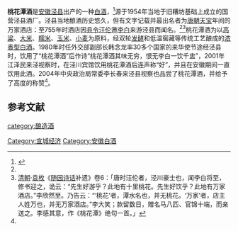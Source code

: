 {{中国非物质文化遗产 
| 级别 = 省
|名称 = 桃花潭酿酒造技艺 
|子项 = 
|图片 = 
|申报地区或单位 = [[泾县|泾县]]
|序号 = 16
|编号项目 = Ⅷ-54
|登录时间 = 2017年
|备注 = 第五批市级非遗项目
|分类 = 传统技艺
|省区市 = 宣城市
}}
'''桃花潭酒'''是[[安徽|安徽]][[泾县|泾县]]出产的一种[[中国烧酒|白酒]]，<ref name=l1>{{cite web|url=http://www.ahjxzx.gov.cn/d/405.html |title=关于促进桃花潭酒业发展的调研报告|language=Zh-hans|date=2008年4月1日}}</ref>源于1954年当地于旧糟坊基础上成立的国营泾县酒厂。泾县当地酿酒历史悠久，但有文字记载并最出名者为[[唐朝|唐朝]][[天宝|天宝]]年间的万家酒店：至755年时酒店因[[县令|县令]][[汪伦|汪伦]]邀[[李白|李白]]来游泾县而闻名。<ref name=l1/><ref name=l2>[[清朝|清朝]]·[[袁枚|袁枚]]《[[随园诗话|随园诗话]]补遗》卷6：「唐时汪伦者，泾川豪士也，闻李白将至，修书迎之，诡云：“先生好游乎？此地有十里桃花。先生好饮乎？此地有万家酒店。”李欣然至。乃告云：“‘桃花’者，潭水名也，并无桃花。‘万家’者，店主人姓万也，并无万家酒店。”李大笑；款留数日，赠名马八匹、官锦十端，而亲送之。李感其意，作《桃花潭》绝句一首。」</ref>桃花潭酒为以[[高粱|高粱]]、[[大米|大米]]、[[糯米|糯米]]、[[玉米|玉米]]、[[小麦|小麦]]为原料，经双轮[[发酵|发酵]]和低温窖藏等传统工艺酿成的[[浓香型白酒|浓香型白酒]]。1980年时任外交部副部长韩念龙率30多个国家的来华使节途经泾县时，饮用了“桃花潭酒”后作诗“桃花潭酒其味无穷，恨无李白一饮千盅”，2001年江泽民来泾视察时，在泾川宾馆饮用桃花潭酒后连声称“好”，并且在安徽期间一直饮用此酒。2004年中央政治局常委李长春来泾县视察也品尝了桃花潭酒，并给予了高度的称赞<ref name=l1/>。

==参考文献==
{{reflist}}
{{饮料小作品}}
{{中華酒文化}}

[[category:酿造酒|category:酿造酒]]
[[Category:宣城经济|Category:宣城经济]]
[[Category:安徽白酒|Category:安徽白酒]]